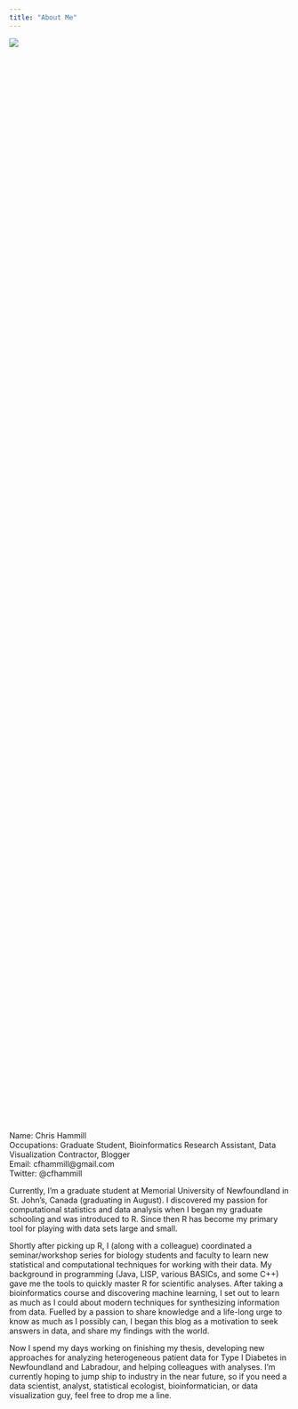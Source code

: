 ```yaml
---
title: "About Me"
---
```


<div style="width:50%; height:50%">![](/images/aboutMeShot.png)</div>

Name: Chris Hammill  
Occupations: Graduate Student, Bioinformatics Research Assistant, Data Visualization Contractor, Blogger  
Email: cfhammill@gmail.com  
Twitter: @cfhammill  


Currently, I'm a graduate student at Memorial University of Newfoundland in St. John's, Canada (graduating in August). I discovered my passion for computational statistics and data analysis when I began my graduate schooling and was introduced to R. Since then R has become my primary tool for playing with data sets large and small.

Shortly after picking up R, I (along with a colleague) coordinated a seminar/workshop series for biology students and faculty to learn new statistical and computational techniques for working with their data. My background in programming (Java, LISP, various BASICs, and some C++) gave me the tools to quickly master R for scientific analyses.  After taking a bioinformatics course and discovering machine learning, I set out to learn as much as I could about modern techniques for synthesizing information from data. Fuelled by a passion to share knowledge and a life-long urge to know as much as I possibly can, I began this blog as a motivation to seek answers in data, and share my findings with the world.

Now I spend my days working on finishing my thesis, developing new approaches for analyzing heterogeneous patient data for Type I Diabetes in Newfoundland and Labradour, and helping colleagues with analyses. I'm currently hoping to jump ship to industry in the near future, so if you need a data scientist, analyst, statistical ecologist, bioinformatician, or data visualization guy, feel free to drop me a line.


